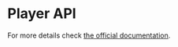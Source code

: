 
<Meta
    title="API/Data Display/Player"
    component={Player}
/>

# Player API

For more details check [the official documentation](https://github.com/CookPete/react-player).

<Props of={PlayerWithProps} />
